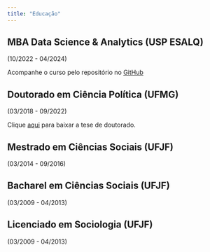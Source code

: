 ```yaml
---
title: "Educação"
---
```


## **MBA Data Science & Analytics (USP ESALQ)**

(10/2022 - 04/2024)

Acompanhe o curso pelo repositório no [GitHub](https://github.com/mathpol/Data-Sci-Analytics-MBA-USP)

## **Doutorado em Ciência Política (UFMG)**

(03/2018 - 09/2022)

Clique [aqui](https://drive.google.com/file/d/1bReOqINuA9MNKWw3DTVTIul-TG_SGWhH/view?usp=sharing) para baixar a tese de doutorado.


## **Mestrado em Ciências Sociais (UFJF)**

(03/2014 - 09/2016)

## **Bacharel em Ciências Sociais (UFJF)**

(03/2009 - 04/2013)

## **Licenciado em Sociologia (UFJF)**

(03/2009 - 04/2013)